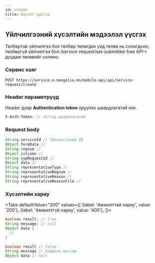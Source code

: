```yaml
---
id: create
title: Хүсэлт үүсгэх
---
```



## Үйлчилгээний хүсэлтийн мэдээлэл үүсгэх

Төлбөртэй үйлчилгээ бол төлбөр төлөгдөх үед төлөв нь солигдоно, төлбөргүй үйлчилгээ бол /service-request/set-submitted-free API-г дуудаж төлөвийг солино.

### Сервис хаяг

```text
POST https://service.e-mongolia.mn/mobile-api/api/service-request/create
```

### Header параметрүүд

Header дээр **Authentication token** оруулах шаардлагатай юм.

```javascript
X-Auth-Token: // string шаардлагатай
```

### Request body

```java
String serviceId // Үйлчилгээний ID
Object formData // 
String regnum // 
Object citizen // 
String xypRequestId // 
Object data // 
String representativeType // 
String representativeRegnum // 
String representativeReason // 
String representativeReasonFile // 
```

### Хүсэлтийн хариу

<Tabs
  defaultValue="200"
  values={[
    {label: 'Амжилттай хариу', value: '200'},
    {label: 'Амжилтгүй хариу', value: '400'},
  ]}>
<TabItem value="200">

```java
boolean result; // true
String message; // null
Object data {
  //
}
```

</TabItem>
<TabItem value="400">

```java
boolean result // false
String message // Алдааны мессеж
Object data // null
```

</TabItem>
</Tabs>
